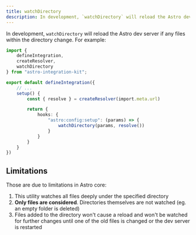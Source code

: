 ```yaml
---
title: watchDirectory
description: In development, `watchDirectory` will reload the Astro dev server if any files within the directory change.
---
```


In development, `watchDirectory` will reload the Astro dev server if any files within
the directory change. For example:

```ts title="my-integration/index.ts" {4,14}
import {
	defineIntegration,
	createResolver,
	watchDirectory
} from "astro-integration-kit";

export default defineIntegration({
	// ...
	setup() {
		const { resolve } = createResolver(import.meta.url)

		return {
			hooks: {
				"astro:config:setup": (params) => {
					watchDirectory(params, resolve())
				}
			}
		}
	}
})
```

## Limitations

Those are due to limitations in Astro core:

1. This utility watches all files deeply under the specified directory
2. **Only files are considered**. Directories themselves are not watched (eg. an empty folder is deleted)
3. Files added to the directory won't cause a reload and won't be watched for further changes until one of the old files is changed or the dev server is restarted
